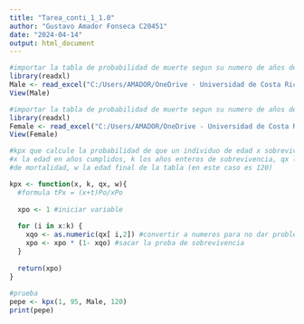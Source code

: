 ```yaml
---
title: "Tarea_conti_1_1.0"
author: "Gustavo Amador Fonseca C20451"
date: "2024-04-14"
output: html_document
---
```


```r
#importar la tabla de probabilidad de muerte segun su numero de años de hombres
library(readxl)
Male <- read_excel("C:/Users/AMADOR/OneDrive - Universidad de Costa Rica/I-2024/Contingencias de vida I/Tareas/Tarea 1/Male.xlsx")
View(Male)
```

```r
#importar la tabla de probabilidad de muerte segun su numero de años de hombres
library(readxl)
Female <- read_excel("C:/Users/AMADOR/OneDrive - Universidad de Costa Rica/I-2024/Contingencias de vida I/Tareas/Tarea 1/Female.xlsx")
View(Female)

```

```r
#kpx que calcule la probabilidad de que un individuo de edad x sobreviva k años.
#x la edad en años cumplidos, k los años enteros de sobrevivencia, qx la tabla 
#de mortalidad, w la edad final de la tabla (en este caso es 120)

kpx <- function(x, k, qx, w){
  #formula tPx = (x+t)Po/xPo
  
  xpo <- 1 #iniciar variable
  
  for (i in x:k) { 
    xqo <- as.numeric(qx[ i,2]) #convertir a numeros para no dar problemas
    xpo <- xpo * (1- xqo) #sacar la proba de sobrevivencia
  }  
  
  return(xpo)
}
  
#prueba
pepe <- kpx(1, 95, Male, 120)
print(pepe)


```




